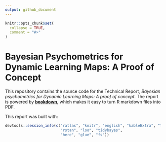 ```yaml
---
output: github_document
---
```


<!-- README.md is generated from README.Rmd. Please edit that file -->

```r
knitr::opts_chunk$set(
  collapse = TRUE,
  comment = "#>"
)
```

# Bayesian Psychometrics for Dynamic Learning Maps: A Proof of Concept

This repository contains the source code for the Technical Report, *Bayesian psychometrics for Dynamic Learning Maps: A proof of concept*. The report is powered by [**bookdown**](https://bookdown.org), which makes it easy to turn R markdown files into PDF.

This report was built with:

```r
devtools::session_info(c("ratlas", "knitr", "english", "kableExtra", "tidyverse",
                         "rstan", "loo", "tidybayes",
                         "here", "glue", "fs"))
```

